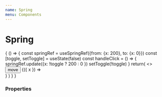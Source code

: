 ```yaml
---
name: Spring
menu: Components
---
```



# Spring 

<Playground>
  {
    () => {
      const springRef = useSpringRef({from: {x: 200}, to: {x: 0}}) 
      const [toggle, setToggle] = useState(false)
      const handleClick = () => {
        springRef.update({x: !toggle ? 200 : 0 })
        setToggle(!toggle)
      }
      return(
        <>
          <button onClick={handleClick} style={{padding: '5px', backgroundColor: 'blue'}}>move</button>
          <Spring springRef={springRef}>
            {({ x }) =>
              <div style={{
                display: 'flex', justifyContent: 'center', alignItems: 'center', border: 'solid 2px', width: '500px', height: '80px'
                }}
              >
                <div style={{position: 'relative', left: x + 'px', backgroundColor: 'lightBlue', width: '50px', height: '50px', borderRadius: '9999px'}}/>
              </div>
            }
          </Spring>
        </>
      )
    }
  }
</Playground>

### Properties

<Props of={Spring} />